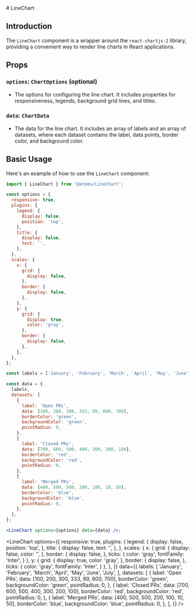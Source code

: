 
<MDXWrapper>
<Head>
	<title>LineChart Doc | OORSIG</title>
</Head>
# LineChart

## Introduction

The `LineChart` component is a wrapper around the `react-chartjs-2` library, providing a convenient way to render line charts in React applications.

## Props

### `options`: `ChartOptions` (optional)

- The options for configuring the line chart. It includes properties for responsiveness, legends, background grid lines, and titles.

### `data`: `ChartData`

- The data for the line chart. It includes an array of labels and an array of datasets, where each dataset contains the label, data points, border color, and background color.

## Basic Usage

Here's an example of how to use the `LineChart` component:

```jsx
import { LineChart } from '@atoms/LineChart';

const options = {
  responsive: true,
  plugins: {
    legend: {
      display: false,
      position: 'top',
    },
    title: {
      display: false,
      text: '',
    },
  },
  scales: {
    x: {
      grid: {
        display: false,
      },
      border: {
        display: false,
      },
    },
    y: {
      grid: {
        display: true,
        color: 'gray',
      },
      border: {
        display: false,
      },
    },
  },
};

const labels = ['January', 'February', 'March', 'April', 'May', 'June', 'July'];

const data = {
  labels,
  datasets: [
    {
      label: 'Open PRs',
      data: [100, 200, 300, 333, 89, 600, 700],
      borderColor: 'green',
      backgroundColor: 'green',
      pointRadius: 0,
    },
    {
      label: 'Closed PRs',
      data: [700, 600, 500, 400, 300, 200, 100],
      borderColor: 'red',
      backgroundColor: 'red',
      pointRadius: 0,
    },
    {
      label: 'Merged PRs',
      data: [400, 500, 500, 200, 100, 10, 50],
      borderColor: 'blue',
      backgroundColor: 'blue',
      pointRadius: 0,
    },
  ],
};

<LineChart options={options} data={data} />;
```

 <LineChart
        options={{
          responsive: true,
          plugins: {
            legend: {
              display: false,
              position: 'top',
            },
            title: {
              display: false,
              text: '',
            },
          },
          scales: {
      x: {
        grid: {
          display: false,
          color: '',
        },
        border: {
          display: false,
        },
         ticks: {
        color: 'gray',
        fontFamily: 'Inter',
      }
      },
      y: {
        grid: {
          display: true,
          color: 'gray',
        },
        border: {
          display: false,
        },
         ticks: {
        color: 'gray',
        fontFamily: 'Inter',
      }
      },
    },
        }}
        data={{
          labels: [
            'January',
            'February',
            'March',
            'April',
            'May',
            'June',
            'July',
          ],
          datasets: [
            {
              label: 'Open PRs',
              data: [100, 200, 300, 333, 89, 600, 700],
              borderColor: 'green',
              backgroundColor: 'green',
              pointRadius: 0,
            },
            {
              label: 'Closed PRs',
              data: [700, 600, 500, 400, 300, 200, 100],
              borderColor: 'red',
              backgroundColor: 'red',
              pointRadius: 0,
            },
            {
              label: 'Merged PRs',
              data: [400, 500, 500, 200, 100, 10, 50],
              borderColor: 'blue',
              backgroundColor: 'blue',
              pointRadius: 0,
            },
          ],
        }}
      />
</MDXWrapper>
